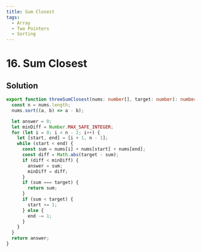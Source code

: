 ```yaml
---
title: Sum Closest
tags:
  - Array
  - Two Pointers
  - Sorting
---
```


# 16. Sum Closest

<Badges>
  <LevelBadge level="medium" />
  <TopicBadge name="Array" slug="array" />
  <TopicBadge name="Two Pointers" slug="two-pointers" />
  <TopicBadge name="Sorting" slug="sorting" />
</Badges>

## Solution

```typescript filename="solution.ts" copy
export function threeSumClosest(nums: number[], target: number): number {
  const n = nums.length;
  nums.sort((a, b) => a - b);

  let answer = 0;
  let minDiff = Number.MAX_SAFE_INTEGER;
  for (let i = 0; i < n - 2; i++) {
    let [start, end] = [i + 1, n - 1];
    while (start < end) {
      const sum = nums[i] + nums[start] + nums[end];
      const diff = Math.abs(target - sum);
      if (diff < minDiff) {
        answer = sum;
        minDiff = diff;
      }
      if (sum === target) {
        return sum;
      }
      if (sum < target) {
        start += 1;
      } else {
        end -= 1;
      }
    }
  }
  return answer;
}
```

<ProblemLink
  codingSite="leetcode"
  href="https://leetcode.com/problems/3sum-closest"
  title="Sum Closest"
/>
